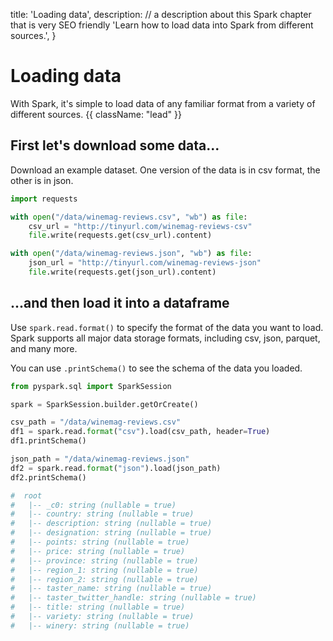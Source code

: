   title: 'Loading data',
  description:
    // a description about this Spark chapter that is very SEO friendly
    'Learn how to load data into Spark from different sources.',
}

# Loading data

With Spark, it's simple to load data of any familiar format from a variety of different sources. {{ className: "lead" }}

## First let's download some data...

Download an example dataset. One version of the data is in csv format, the other is in json.

```python {{ title: "PySpark" }}
import requests

with open("/data/winemag-reviews.csv", "wb") as file:
    csv_url = "http://tinyurl.com/winemag-reviews-csv"
    file.write(requests.get(csv_url).content)

with open("/data/winemag-reviews.json", "wb") as file:
    json_url = "http://tinyurl.com/winemag-reviews-json"
    file.write(requests.get(json_url).content)
```

## ...and then load it into a dataframe

Use `spark.read.format()` to specify the format of the data you want to load. Spark supports all major data storage formats, including csv, json, parquet, and many more.

You can use `.printSchema()` to see the schema of the data you loaded.

```python {{ title: "PySpark" }}
from pyspark.sql import SparkSession

spark = SparkSession.builder.getOrCreate()

csv_path = "/data/winemag-reviews.csv"
df1 = spark.read.format("csv").load(csv_path, header=True)
df1.printSchema()

json_path = "/data/winemag-reviews.json"
df2 = spark.read.format("json").load(json_path)
df2.printSchema()

#  root
#   |-- _c0: string (nullable = true)
#   |-- country: string (nullable = true)
#   |-- description: string (nullable = true)
#   |-- designation: string (nullable = true)
#   |-- points: string (nullable = true)
#   |-- price: string (nullable = true)
#   |-- province: string (nullable = true)
#   |-- region_1: string (nullable = true)
#   |-- region_2: string (nullable = true)
#   |-- taster_name: string (nullable = true)
#   |-- taster_twitter_handle: string (nullable = true)
#   |-- title: string (nullable = true)
#   |-- variety: string (nullable = true)
#   |-- winery: string (nullable = true)
```